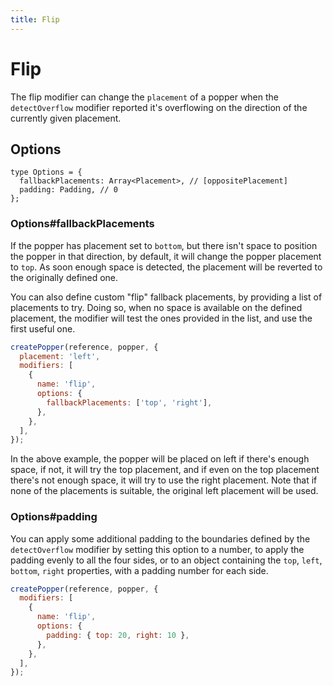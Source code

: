 ```yaml
---
title: Flip
---
```


# Flip

The flip modifier can change the `placement` of a popper when the
`detectOverflow` modifier reported it's overflowing on the direction of the
currently given placement.

## Options

```flow
type Options = {
  fallbackPlacements: Array<Placement>, // [oppositePlacement]
  padding: Padding, // 0
};
```

### Options#fallbackPlacements

If the popper has placement set to `bottom`, but there isn't space to position
the popper in that direction, by default, it will change the popper placement to
`top`. As soon enough space is detected, the placement will be reverted to the
originally defined one.

You can also define custom "flip" fallback placements, by providing a list of
placements to try. Doing so, when no space is available on the defined
placement, the modifier will test the ones provided in the list, and use the
first useful one.

```js
createPopper(reference, popper, {
  placement: 'left',
  modifiers: [
    {
      name: 'flip',
      options: {
        fallbackPlacements: ['top', 'right'],
      },
    },
  ],
});
```

In the above example, the popper will be placed on left if there's enough space,
if not, it will try the top placement, and if even on the top placement there's
not enough space, it will try to use the right placement. Note that if none of
the placements is suitable, the original left placement will be used.

### Options#padding

You can apply some additional padding to the boundaries defined by the
`detectOverflow` modifier by setting this option to a number, to apply the
padding evenly to all the four sides, or to an object containing the `top`,
`left`, `bottom`, `right` properties, with a padding number for each side.

```js
createPopper(reference, popper, {
  modifiers: [
    {
      name: 'flip',
      options: {
        padding: { top: 20, right: 10 },
      },
    },
  ],
});
```
